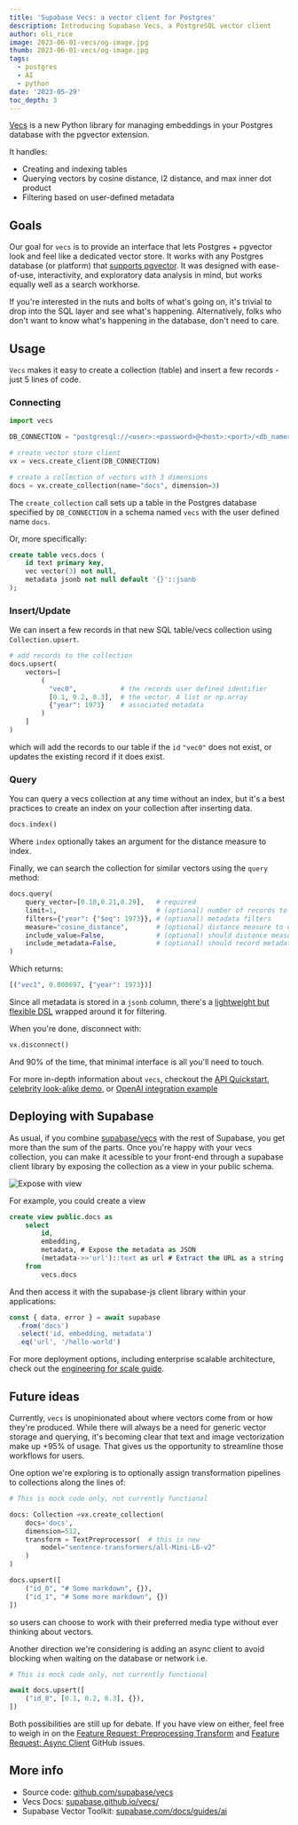 ```yaml
---
title: 'Supabase Vecs: a vector client for Postgres'
description: Introducing Supabase Vecs, a PostgreSQL vector client
author: oli_rice
image: 2023-06-01-vecs/og-image.jpg
thumb: 2023-06-01-vecs/og-image.jpg
tags:
  - postgres
  - AI
  - python
date: '2023-05-29'
toc_depth: 3
---
```


[Vecs](https://github.com/supabase/vecs) is a new Python library for managing embeddings in your Postgres database with the pgvector extension.

It handles:

- Creating and indexing tables
- Querying vectors by cosine distance, l2 distance, and max inner dot product
- Filtering based on user-defined metadata

## Goals

Our goal for `vecs` is to provide an interface that lets Postgres + pgvector look and feel like a dedicated vector store. It works with any Postgres database (or platform) that [supports pgvector](https://github.com/pgvector/pgvector/issues/54).
It was designed with ease-of-use, interactivity, and exploratory data analysis in mind, but works equally well as a search workhorse.

If you're interested in the nuts and bolts of what's going on, it's trivial to drop into the SQL layer and see what's happening.
Alternatively, folks who don't want to know what's happening in the database, don't need to care.

## Usage

`Vecs` makes it easy to create a collection (table) and insert a few records - just 5 lines of code.

### Connecting

```python
import vecs

DB_CONNECTION = "postgresql://<user>:<password>@<host>:<port>/<db_name>"

# create vector store client
vx = vecs.create_client(DB_CONNECTION)

# create a collection of vectors with 3 dimensions
docs = vx.create_collection(name="docs", dimension=3)
```

The `create_collection` call sets up a table in the Postgres database specified by `DB_CONNECTION` in a schema named `vecs` with the user defined name `docs`.

Or, more specifically:

```sql
create table vecs.docs (
    id text primary key,
    vec vector(3) not null,
    metadata jsonb not null default '{}'::jsonb
);
```

### Insert/Update

We can insert a few records in that new SQL table/vecs collection using `Collection.upsert`.

```python
# add records to the collection
docs.upsert(
    vectors=[
        (
          "vec0",           # the records user defined identifier
          [0.1, 0.2, 0.3],  # the vector. A list or np.array
          {"year": 1973}    # associated metadata
        )
    ]
)
```

which will add the records to our table if the `id` `"vec0"` does not exist, or updates the existing record if it does exist.

### Query

You can query a vecs collection at any time without an index, but it's a best practices to create an index on your collection after inserting
data.

```python
docs.index()
```

Where `index` optionally takes an argument for the distance measure to index.

Finally, we can search the collection for similar vectors using the `query` method:

```python
docs.query(
    query_vector=[0.10,0.21,0.29],   # required
    limit=1,                         # (optional) number of records to return
    filters={"year": {"$eq": 1973}}, # (optional) metadata filters
    measure="cosine_distance",       # (optional) distance measure to use
    include_value=False,             # (optional) should distance measure values be returned?
    include_metadata=False,          # (optional) should record metadata be returned?
)
```

Which returns:

```python
[("vec1", 0.000697, {"year": 1973})]
```

Since all metadata is stored in a `jsonb` column, there's a [lightweight but flexible DSL](https://supabase.github.io/vecs/concepts_metadata/) wrapped around it for filtering.

When you're done, disconnect with:

```python
vx.disconnect()
```

And 90% of the time, that minimal interface is all you'll need to touch.

For more in-depth information about `vecs`, checkout the [API Quickstart](https://supabase.github.io/vecs/api/),
[celebrity look-alike demo](https://github.com/supabase/supabase/blob/be1f4ea85e10cc8134e389dcdbe6a092b08612f1/examples/ai/face_similarity.ipynb),
or [OpenAI integration example](https://supabase.github.io/vecs/integrations_openai/)

## Deploying with Supabase

As usual, if you combine [supabase/vecs](https://github.com/supabase/vecs) with the rest of Supabase, you get more than the sum of the parts.
Once you're happy with your vecs collection, you can make it acessible to your front-end through a supabase client library by exposing the collection as a view
in your public schema.

![Expose with view](/images/blog/2023-06-01-vecs/single-database.png)

For example, you could create a view

```sql
create view public.docs as
    select
        id,
        embedding,
        metadata, # Expose the metadata as JSON
        (metadata->>'url')::text as url # Extract the URL as a string
    from
        vecs.docs
```

And then access it with the supabase-js client library within your applications:

```js
const { data, error } = await supabase
  .from('docs')
  .select('id, embedding, metadata')
  .eq('url', '/hello-world')
```

For more deployment options, including enterprise scalable architecture, check out the [engineering for scale guide](https://supabase.com/docs/guides/ai/engineering-for-scale#simple-workloads).

## Future ideas

Currently, `vecs` is unopinionated about where vectors come from or how they're produced. While there will always be a need for generic vector
storage and querying, it's becoming clear that text and image vectorization make up +95% of usage. That gives us the opportunity to
streamline those workflows for users.

One option we're exploring is to optionally assign transformation pipelines to collections along the lines of:

```python
# This is mock code only, not currently functional

docs: Collection =vx.create_collection(
    docs='docs',
    dimension=512,
    transform = TextPreprocessor(  # this is new
        model="sentence-transformers/all-Mini-L6-v2"
    )
)

docs.upsert([
    ("id_0", "# Some markdown", {}),
    ("id_1", "# Some more markdown", {})
])
```

so users can choose to work with their preferred media type without ever thinking about vectors.

Another direction we're considering is adding an async client to avoid blocking when waiting on the database or network i.e.

```python
# This is mock code only, not currently functional

await docs.upsert([
    ("id_0", [0.1, 0.2, 0.3], {}),
])
```

Both possibilities are still up for debate. If you have view on either, feel free to weigh in on the
[Feature Request: Preprocessing Transform](https://github.com/supabase/vecs/issues/5)
and [Feature Request: Async Client](https://github.com/supabase/vecs/issues/6) GitHub issues.

## More info

- Source code: [github.com/supabase/vecs](https://github.com/supabase/vecs)
- Vecs Docs: [supabase.github.io/vecs/](https://supabase.github.io/vecs/)
- Supabase Vector Toolkit: [supabase.com/docs/guides/ai](/docs/guides/ai)
